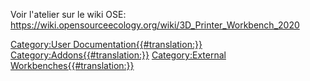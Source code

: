 <languages/>

Voir l'atelier sur le wiki OSE:
https://wiki.opensourceecology.org/wiki/3D_Printer_Workbench_2020


[[Category:User Documentation{{#translation:}}]]
[[Category:Addons{{#translation:}}]]
[[Category:External Workbenches{{#translation:}}]]
{{clear}}
